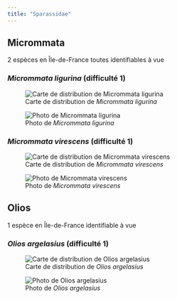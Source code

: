 ```yaml
---
title: "Sparassidae"
---
```




## Micrommata

2 espèces en Île-de-France toutes identifiables à vue



### *Micrommata ligurina* (difficulté 1)

![Carte de distribution de *Micrommata ligurina*](https://asfra.fr/Site/User_pages/Atlas/LR_ASFRA_Sparassidae_Micrommata%20ligurina_2022-03-10.jpeg)

![Photo de *Micrommata ligurina*](chemin/vers/photo.jpg)



### *Micrommata virescens* (difficulté 1)

![Carte de distribution de *Micrommata virescens*](https://asfra.fr/Site/User_pages/Atlas/LR_ASFRA_Sparassidae_Micrommata%20virescens_2022-03-10.jpeg)

![Photo de *Micrommata virescens*](chemin/vers/photo.jpg)



## Olios

1 espèce en Île-de-France identifiable à vue



### *Olios argelasius* (difficulté 1)

![Carte de distribution de *Olios argelasius*](https://asfra.fr/Site/User_pages/Atlas/LR_ASFRA_Sparassidae_Olios%20argelasius_2022-03-10.jpeg)

![Photo de *Olios argelasius*](chemin/vers/photo.jpg)



